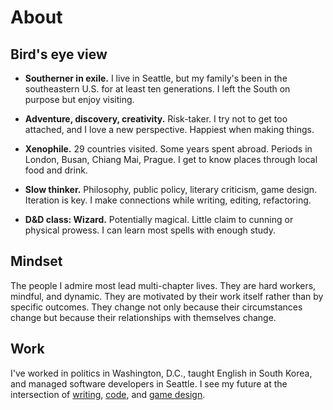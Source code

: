 

# About

## Bird's eye view

- **Southerner in exile.** I live in Seattle, but my family's been in the
  southeastern U.S. for at least ten generations. I left the South on purpose
  but enjoy visiting.

- **Adventure, discovery, creativity.** Risk-taker. I try not to get too
  attached, and I love a new perspective. Happiest when making things.

- **Xenophile.** 29 countries visited. Some years spent abroad. Periods in
  London, Busan, Chiang Mai, Prague. I get to know places through local food and
  drink.

- **Slow thinker.** Philosophy, public policy, literary criticism, game design.
  Iteration is key. I make connections while writing, editing, refactoring.

- **D&D class: Wizard.** Potentially magical. Little claim to cunning or
  physical prowess. I can learn most spells with enough study.

<PersonalPhotos />

## Mindset

The people I admire most lead multi-chapter lives. They are hard workers,
mindful, and dynamic. They are motivated by their work itself rather than by
specific outcomes. They change not only because their circumstances change but
because their relationships with themselves change.

## Work

I've worked in politics in Washington, D.C., taught English in South Korea, and
managed software developers in Seattle. I see my future at the intersection of
[writing](/field-notes), [code](/tech), and [game design](/games).
